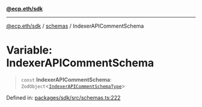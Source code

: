 [**@ecp.eth/sdk**](/sdk-reference/index.mdx)

***

[@ecp.eth/sdk](/sdk-reference/index.mdx) / [schemas](/sdk-reference/schemas/index.mdx) / IndexerAPICommentSchema

# Variable: IndexerAPICommentSchema

> `const` **IndexerAPICommentSchema**: `ZodObject`\<[`IndexerAPICommentSchemaType`](/sdk-reference/schemas/type-aliases/IndexerAPICommentSchemaType.mdx)\>

Defined in: [packages/sdk/src/schemas.ts:222](https://github.com/ecp-eth/comments-monorepo/blob/main/packages/sdk/src/schemas.ts#L222)
